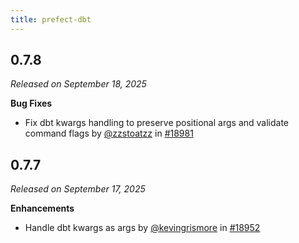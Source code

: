 ```yaml
---
title: prefect-dbt
---
```


## 0.7.8

_Released on September 18, 2025_

**Bug Fixes**

* Fix dbt kwargs handling to preserve positional args and validate command flags by [@zzstoatzz](https://github.com/zzstoatzz) in [#18981](https://github.com/PrefectHQ/prefect/pull/18981)

## 0.7.7

_Released on September 17, 2025_

**Enhancements**

* Handle dbt kwargs as args by [@kevingrismore](https://github.com/kevingrismore) in [#18952](https://github.com/PrefectHQ/prefect/pull/18952)